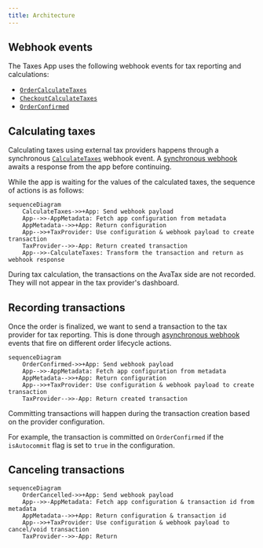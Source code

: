 ```yaml
---
title: Architecture
---
```


## Webhook events

The Taxes App uses the following webhook events for tax reporting and calculations:

- [`OrderCalculateTaxes`](api-reference/taxes/objects/calculate-taxes.mdx)
- [`CheckoutCalculateTaxes`](api-reference/taxes/objects/calculate-taxes.mdx)
- [`OrderConfirmed`](api-reference/orders/objects/order-confirmed.mdx)

## Calculating taxes

Calculating taxes using external tax providers happens through a synchronous [`CalculateTaxes`](api-reference/taxes/objects/calculate-taxes.mdx) webhook event. A [synchronous webhook](developer/extending/webhooks/synchronous-events/overview.mdx) awaits a response from the app before continuing.

While the app is waiting for the values of the calculated taxes, the sequence of actions is as follows:

```mermaid
sequenceDiagram
    CalculateTaxes->>+App: Send webhook payload
    App-->>-AppMetadata: Fetch app configuration from metadata
    AppMetadata-->>+App: Return configuration
    App-->>+TaxProvider: Use configuration & webhook payload to create transaction
    TaxProvider-->>-App: Return created transaction
    App-->>-CalculateTaxes: Transform the transaction and return as webhook response
```

During tax calculation, the transactions on the AvaTax side are not recorded. They will not appear in the tax provider's dashboard.

## Recording transactions

Once the order is finalized, we want to send a transaction to the tax provider for tax reporting. This is done through [asynchronous webhook](developer/extending/webhooks/asynchronous-events.mdx) events that fire on different order lifecycle actions.

```mermaid
sequenceDiagram
    OrderConfirmed->>+App: Send webhook payload
    App-->>-AppMetadata: Fetch app configuration from metadata
    AppMetadata-->>+App: Return configuration
    App-->>+TaxProvider: Use configuration & webhook payload to create transaction
    TaxProvider-->>-App: Return created transaction
```

Committing transactions will happen during the transaction creation based on the provider configuration.

For example, the transaction is committed on `OrderConfirmed` if the `isAutocommit` flag is set to `true` in the configuration.

## Canceling transactions

```mermaid
sequenceDiagram
    OrderCancelled->>+App: Send webhook payload
    App-->>-AppMetadata: Fetch app configuration & transaction id from metadata
    AppMetadata-->>+App: Return configuration & transaction id
    App-->>+TaxProvider: Use configuration & webhook payload to cancel/void transaction
    TaxProvider-->>-App: Return
```
